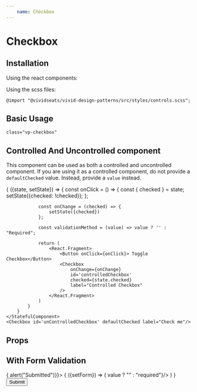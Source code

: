 ```yaml
---
    name: Checkbox
---
```



# Checkbox
## Installation
Using the react components:


Using the scss files:

    @import "@vividseats/vivid-design-patterns/src/styles/controls.scss";

## Basic Usage
`class="vp-checkbox"`
<Playground>
    <Checkbox id='basicCheckbox' label="Check me"/>
    <Checkbox id='checkboxDefaultChecked' label="Default Checked" defaultChecked/>
    <Checkbox id='disabledCheckbox' label="Disabled" disabled/>
</Playground>

## Controlled And Uncontrolled component
This component can be used as both a controlled and uncontrolled component. If you are using it as a controlled component, do not provide a `defaultChecked` value. Instead, provide a `value` instead.

<Playground>
    <StatefulComponent initialState={{checked: false}}>
        {
            ({state, setState}) => {
                const onClick = () => {
                    const { checked } = state;
                    setState({checked: !checked});
                };

                const onChange = (checked) => {
                    setState({checked})
                };

                const validationMethod = (value) => value ? '' : "Required";

                return (
                    <React.Fragment>
                        <Button onClick={onClick}> Toggle Checkbox</Button>
                        <Checkbox
                            onChange={onChange}
                            id='controlledCheckbox'
                            checked={state.checked}
                            label="Controlled Checkbox"
                        />
                    </React.Fragment>
                )
            }
        }
    </StatefulComponent>
    <Checkbox id='unControlledCheckbox' defaultChecked label="Check me"/>
</Playground>

## Props
<PropsTable of={Checkbox}/>

## With Form Validation

<Playground>
    <Form onSubmit={() => { alert("Submitted")}}>
        <Form.ContextConsumer>
        {
            ({setForm}) => (
                <Checkbox id="uncontrolledCheckboxWithForm" label={'Required'} ref={setForm} validationMethod={ (value) => value ? "" : "required"}/>
            )
        }
        </Form.ContextConsumer>
        <Button type="submit">Submit</Button>
    </Form>
</Playground>
